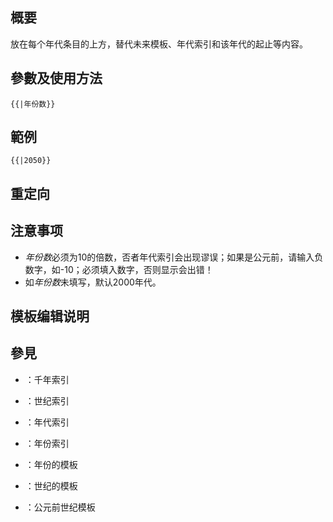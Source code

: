 
<includeonly><!-- 在這裡加入模板的保護標識 --></includeonly><noinclude>{{Documentation subpage}}</noinclude>
<!-- 在本行下編輯模板說明 -->
== 概要 ==
放在每个年代条目的上方，替代未来模板、年代索引和该年代的起止等内容。

== 參數及使用方法 ==
 <nowiki>{{</nowiki>{{BASEPAGENAME}}<nowiki>|年份数}}</nowiki> 

== 範例 ==
 {{{{BASEPAGENAME}}|2050}}

== 重定向 ==

== 注意事项 ==
* ''年份数''必须为10的倍数，否者年代索引会出现谬误；如果是公元前，请输入负数字，如-10；必须填入数字，否则显示会出错！
* 如''年份数''未填写，默认2000年代。

== 模板编辑说明 ==

== 參見 ==
* {{tl|MillenniumTOC}}：千年索引
* {{tl|CenturyTOC}}：世纪索引
* {{tl|DecadeTOC}}：年代索引
* {{tl|YearTOC}}：年份索引
* {{tl|年}}：年份的模板
* {{tl|Centuryboxzh}}：世纪的模板
* {{tl|Centurybcbox}}：公元前世纪模板

<includeonly>{{sandbox other||
<!-- 本行下加入模板的分類，跨維基連結加入Wikidata（參見[[Wikipedia:Wikidata]]） -->

}}</includeonly>